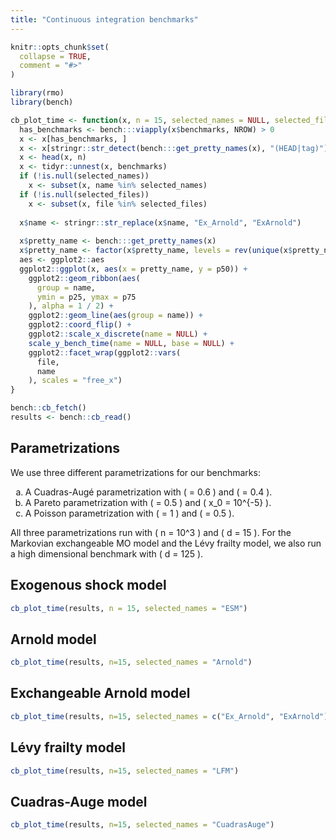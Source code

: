 ```yaml
---
title: "Continuous integration benchmarks"
---
```


```r
knitr::opts_chunk$set(
  collapse = TRUE,
  comment = "#>"
)
```

```r
library(rmo)
library(bench)
```

```r
cb_plot_time <- function(x, n = 15, selected_names = NULL, selected_files = NULL) {
  has_benchmarks <- bench:::viapply(x$benchmarks, NROW) > 0
  x <- x[has_benchmarks, ]
  x <- x[stringr::str_detect(bench:::get_pretty_names(x), "(HEAD|tag)"), ]
  x <- head(x, n)
  x <- tidyr::unnest(x, benchmarks)
  if (!is.null(selected_names))
    x <- subset(x, name %in% selected_names)
  if (!is.null(selected_files))
    x <- subset(x, file %in% selected_files)
  
  x$name <- stringr::str_replace(x$name, "Ex_Arnold", "ExArnold")
  
  x$pretty_name <- bench:::get_pretty_names(x)
  x$pretty_name <- factor(x$pretty_name, levels = rev(unique(x$pretty_name)))
  aes <- ggplot2::aes
  ggplot2::ggplot(x, aes(x = pretty_name, y = p50)) +
    ggplot2::geom_ribbon(aes(
      group = name,
      ymin = p25, ymax = p75
    ), alpha = 1 / 2) +
    ggplot2::geom_line(aes(group = name)) +
    ggplot2::coord_flip() +
    ggplot2::scale_x_discrete(name = NULL) +
    scale_y_bench_time(name = NULL, base = NULL) +
    ggplot2::facet_wrap(ggplot2::vars(
      file,
      name
    ), scales = "free_x")
}
```

```r
bench::cb_fetch()
results <- bench::cb_read()
```


## Parametrizations

We use three different parametrizations for our benchmarks: 

a) A Cuadras-Augé parametrization with  \( \alpha = 0.6 \) and \( \beta = 0.4 \). 
b) A Pareto parametrization with \( \alpha = 0.5 \) and \( x_0 = 10^{-5} \).
c) A Poisson parametrization with \( \lambda = 1 \) and \( \eta = 0.5 \).

All three parametrizations run with \( n = 10^3 \) and \( d = 15 \). 
For the Markovian exchangeable MO model and the Lévy frailty model, we also run a 
high dimensional benchmark with \( d = 125 \). 

## Exogenous shock model 

```r
cb_plot_time(results, n = 15, selected_names = "ESM")
```

## Arnold model 

```r
cb_plot_time(results, n=15, selected_names = "Arnold")
```

## Exchangeable Arnold model 

```r
cb_plot_time(results, n=15, selected_names = c("Ex_Arnold", "ExArnold"))
```

## Lévy frailty model 

```r
cb_plot_time(results, n=15, selected_names = "LFM")
```

## Cuadras-Auge model

```r
cb_plot_time(results, n=15, selected_names = "CuadrasAuge")
```

